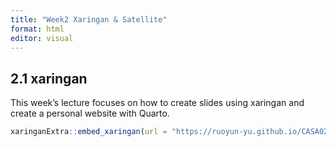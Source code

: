 ```yaml
---
title: "Week2 Xaringan & Satellite"
format: html
editor: visual
---
```


## 2.1 xaringan

This week's lecture focuses on how to create slides using xaringan and create a personal website with Quarto.

```r
xaringanExtra::embed_xaringan(url = "https://ruoyun-yu.github.io/CASA023_week2/#1", ratio = "16:9")
```
